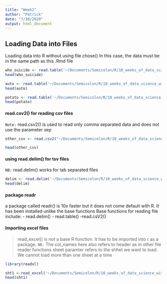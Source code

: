 ```yaml
---
title: "Week2"
author: "Patrick"
date: "7/10/2020"
output: html_document
---
```


## Loading Data into Files
Loading data into R without using file.chose()
In this case, the data must be in the same path as this .Rmd file
```r
who_suicide <- read.table('~/Documents/Semicolon/R/10_weeks_of_data_science_with_R/datasets/data/who_suicide_statistics.csv',sep = ",", header =T)
head(who_suicide)
```
```r
auto <- read.table('~/Documents/Semicolon/R/10_weeks_of_data_science_with_R/datasets/data/auto.txt',sep = ",", header =T)
head(auto)
```
```r
potato <- read.table('~/Documents/Semicolon/R/10_weeks_of_data_science_with_R/datasets/data/potatoes.txt', sep="\t", header=T)
head(potato)
```
#### read.csv2() for reading csv files
`Note:` read.csv2() is used to read only comma separated data and does not use the parameter sep

```r
other_csv <- read.csv2("~/Documents/Semicolon/R/10_weeks_of_data_science_with_R/datasets/data/who_suicide_statistics_semi.csv", header = T)

head(other_csv)
```
#### using read.delim() for tsv files
`NB:` read.delim() works for tab separated files
```r
delim <- read.delim('~/Documents/Semicolon/R/10_weeks_of_data_science_with_R/datasets/data/potatoes.txt', header=F)
head(delim)
```
#### package readr
a package called readr() is 10x faster but it does not come default with R. It has been installed unlike the base functions
Base functions for reading file include:
- read.delim()
- read.table()
-read.csV2()

#### Importing excel files 
> read_excel() is not a base R function. It has to be imported into r as a package.
> `NB:` The col_names here also refers to header as in other file reader functions
> sheet paramter refers to the shhet we want to load. We cannot load more than one sheet at a time

```r
library(readxl)
```
```r
sht1 <-read_excel('~/Documents/Semicolon/R/10_weeks_of_data_science_with_R/datasets/data/Employees.xlsx', col_names = T, sheet = 1)
head(sht1)
```


